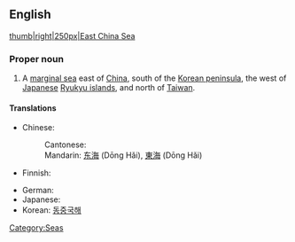 ==English==
{{wikipedia}}
[[image:East China Sea.jpg|thumb|right|250px|East China Sea]]
===Proper noun===
{{en-proper noun}}

# A [[marginal sea]] east of [[China]], south of the [[Korean peninsula]], the west of [[Japanese]] [[Ryukyu islands]], and north of [[Taiwan]].

====Translations====
{{top}}
* Chinese:
*: Cantonese: {{t|yue|東海|tr=dung1 hoi2}}
*: Mandarin: [[东海]] (Dōng Hǎi), [[東海]] (Dōng Hǎi)
* Finnish: {{t-|fi|Itä-Kiinanmeri}}
{{mid}}
* German: {{t-|de|Ostchinesisches Meer}}
* Japanese: {{t-|ja|東シナ海|tr=Higashi-Shina-Kai|sc=Jpan}}
* Korean: [[동중국해]]
{{bottom}}

[[Category:Seas]]